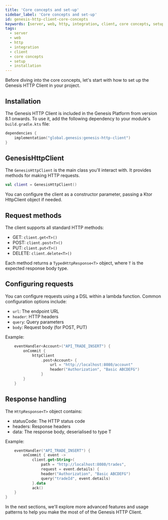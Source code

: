```yaml
---
title: 'Core concepts and set-up'
sidebar_label: 'Core concepts and set-up'
id: genesis-http-client-core-concepts
keywords: [server, web, http, integration, client, core concepts, setup, installation]
tags:
  - server
  - web
  - http
  - integration
  - client
  - core concepts
  - setup
  - installation
---
```


Before diving into the core concepts, let's start with how to set up the Genesis HTTP Client in your project.

## Installation

The Genesis HTTP Client is included in the Genesis Platform from version 8.1 onwards. To use it, add the following dependency to your module's `build.gradle.kts` file:

```kotlin
dependencies {
    implementation("global.genesis:genesis-http-client")
}
```

## GenesisHttpClient

The `GenesisHttpClient` is the main class you'll interact with. It provides methods for making HTTP requests.

```kotlin
val client = GenesisHttpClient()
```

You can configure the client as a constructor parameter, passing a Ktor HttpClient object if needed.

## Request methods
The client supports all standard HTTP methods:

- GET: `client.get<T>()`
- POST: `client.post<T>()`
- PUT: `client.put<T>()`
- DELETE: `client.delete<T>()`

Each method returns a `TypedHttpResponse<T>` object, where `T` is the expected response body type.

## Configuring requests
You can configure requests using a DSL within a lambda function. Common configuration options include:

- `url`: The endpoint URL
- `header`: HTTP headers
- `query`: Query parameters
- `body`: Request body (for POST, PUT)

Example:
```kotlin
    eventHandler<Account>("API_TRADE_INSERT") {
        onCommit {
            httpClient
                .post<Account> {
                    url = "http://localhost:8080/account"
                    header("Authorization", "Basic ABCDEFG")
                }
        }
    }
```

## Response handling

The `HttpResponse<T>` object contains:

- statusCode: The HTTP status code
- headers: Response headers
- data: The response body, deserialised to type T

Example:

```kotlin
    eventHandler("API_TRADE_INSERT") {
        onCommit { event ->
            client.get<String>(
                path = "http://localhost:8080/trades",
                request = event.details) {
                header("Authorization", "Basic ABCDEFG")
                query("tradeId", event.details)
            }.data
            ack()
    }
}
```

In the next sections, we'll explore more advanced features and usage patterns to help you make the most of of the Genesis HTTP Client.
